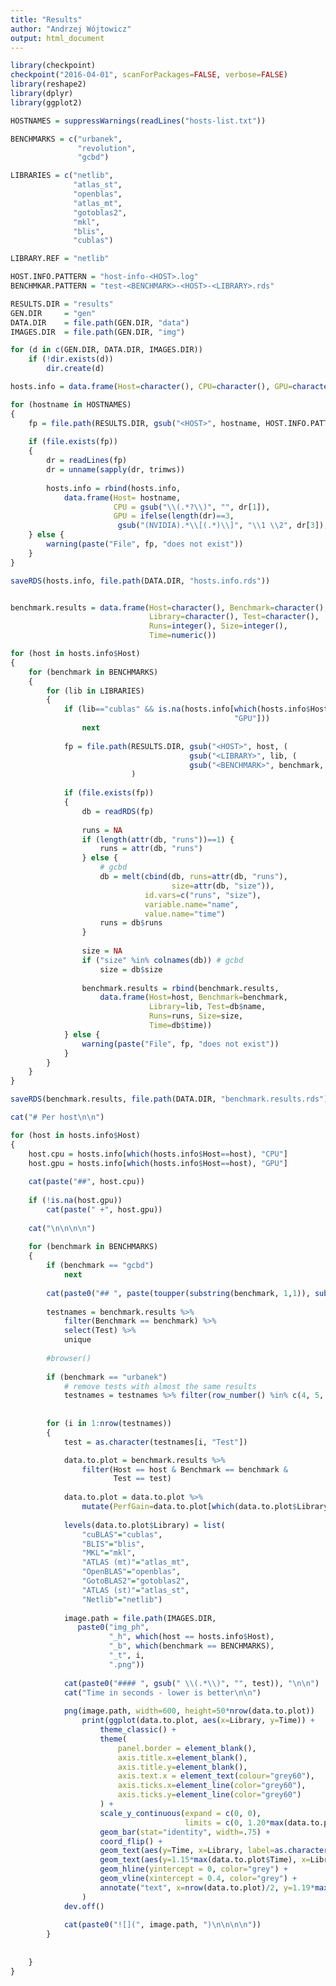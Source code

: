 ```yaml
---
title: "Results"
author: "Andrzej Wójtowicz"
output: html_document
---
```



```r
library(checkpoint)
checkpoint("2016-04-01", scanForPackages=FALSE, verbose=FALSE)
library(reshape2)
library(dplyr)
library(ggplot2)
```

```r

HOSTNAMES = suppressWarnings(readLines("hosts-list.txt"))

BENCHMARKS = c("urbanek",
               "revolution",
               "gcbd")

LIBRARIES = c("netlib",
              "atlas_st",
              "openblas",
              "atlas_mt",
              "gotoblas2",
              "mkl",
              "blis",
              "cublas")

LIBRARY.REF = "netlib"

HOST.INFO.PATTERN = "host-info-<HOST>.log"
BENCHMKAR.PATTERN = "test-<BENCHMARK>-<HOST>-<LIBRARY>.rds"

RESULTS.DIR = "results"
GEN.DIR     = "gen"
DATA.DIR    = file.path(GEN.DIR, "data")
IMAGES.DIR  = file.path(GEN.DIR, "img")

```

```r

for (d in c(GEN.DIR, DATA.DIR, IMAGES.DIR))
    if (!dir.exists(d))
        dir.create(d)

hosts.info = data.frame(Host=character(), CPU=character(), GPU=character())

for (hostname in HOSTNAMES)
{
    fp = file.path(RESULTS.DIR, gsub("<HOST>", hostname, HOST.INFO.PATTERN))
    
    if (file.exists(fp))
    {
        dr = readLines(fp)
        dr = unname(sapply(dr, trimws))
        
        hosts.info = rbind(hosts.info,
            data.frame(Host= hostname, 
                       CPU = gsub("\\(.*?\\)", "", dr[1]), 
                       GPU = ifelse(length(dr)==3,
                        gsub("(NVIDIA).*\\[(.*)\\]", "\\1 \\2", dr[3]), NA)))
    } else {
        warning(paste("File", fp, "does not exist"))
    }
}

saveRDS(hosts.info, file.path(DATA.DIR, "hosts.info.rds"))


benchmark.results = data.frame(Host=character(), Benchmark=character(), 
                               Library=character(), Test=character(),
                               Runs=integer(), Size=integer(),
                               Time=numeric())

for (host in hosts.info$Host)
{
    for (benchmark in BENCHMARKS)
    {
        for (lib in LIBRARIES)
        {
            if (lib=="cublas" && is.na(hosts.info[which(hosts.info$Host==host),
                                                  "GPU"]))
                next
            
            fp = file.path(RESULTS.DIR, gsub("<HOST>", host, (
                                        gsub("<LIBRARY>", lib, ( 
                                        gsub("<BENCHMARK>", benchmark, BENCHMKAR.PATTERN)))))
                           )
            
            if (file.exists(fp))
            {
                db = readRDS(fp)
                
                runs = NA
                if (length(attr(db, "runs"))==1) {
                    runs = attr(db, "runs")
                } else {
                    # gcbd
                    db = melt(cbind(db, runs=attr(db, "runs"), 
                                    size=attr(db, "size")), 
                              id.vars=c("runs", "size"), 
                              variable.name="name", 
                              value.name="time")
                    runs = db$runs
                }
                
                size = NA
                if ("size" %in% colnames(db)) # gcbd
                    size = db$size
                
                benchmark.results = rbind(benchmark.results,
                    data.frame(Host=host, Benchmark=benchmark, 
                               Library=lib, Test=db$name, 
                               Runs=runs, Size=size,
                               Time=db$time))
            } else {
                warning(paste("File", fp, "does not exist"))
            }
        }
    }
}

saveRDS(benchmark.results, file.path(DATA.DIR, "benchmark.results.rds"))

```

```r

cat("# Per host\n\n")

for (host in hosts.info$Host)
{
    host.cpu = hosts.info[which(hosts.info$Host==host), "CPU"]
    host.gpu = hosts.info[which(hosts.info$Host==host), "GPU"]
    
    cat(paste("##", host.cpu))
    
    if (!is.na(host.gpu))
        cat(paste(" +", host.gpu))
    
    cat("\n\n\n\n")
    
    for (benchmark in BENCHMARKS)
    {
        if (benchmark == "gcbd")
            next
        
        cat(paste0("## ", paste(toupper(substring(benchmark, 1,1)), substring(benchmark, 2),sep="", collapse=" "), " benchmark\n\n"))
        
        testnames = benchmark.results %>% 
            filter(Benchmark == benchmark) %>% 
            select(Test) %>% 
            unique
        
        #browser()
        
        if (benchmark == "urbanek")
            # remove tests with almost the same results
            testnames = testnames %>% filter(row_number() %in% c(4, 5, 7, 8, 9, 10, 15))
        
        
        for (i in 1:nrow(testnames)) 
        {
            test = as.character(testnames[i, "Test"])

            data.to.plot = benchmark.results %>% 
                filter(Host == host & Benchmark == benchmark &
                       Test == test)
            
            data.to.plot = data.to.plot %>% 
                mutate(PerfGain=data.to.plot[which(data.to.plot$Library==LIBRARY.REF), "Time"]/Time)
            
            levels(data.to.plot$Library) = list(
                "cuBLAS"="cublas",
                "BLIS"="blis",
                "MKL"="mkl",
                "ATLAS (mt)"="atlas_mt",
                "OpenBLAS"="openblas",
                "GotoBLAS2"="gotoblas2",
                "ATLAS (st)"="atlas_st",
                "Netlib"="netlib")
            
            image.path = file.path(IMAGES.DIR,
               paste0("img_ph", 
                      "_h", which(host == hosts.info$Host),
                      "_b", which(benchmark == BENCHMARKS),
                      "_t", i,
                      ".png"))
            
            cat(paste0("#### ", gsub(" \\(.*\\)", "", test)), "\n\n")
            cat("Time in seconds - lower is better\n\n")
            
            png(image.path, width=600, height=50*nrow(data.to.plot))
                print(ggplot(data.to.plot, aes(x=Library, y=Time)) +
                    theme_classic() + 
                    theme(
                        panel.border = element_blank(),
                        axis.title.x=element_blank(),
                        axis.title.y=element_blank(),
                        axis.text.x = element_text(colour="grey60"),
                        axis.ticks.x=element_line(color="grey60"),
                        axis.ticks.y=element_line(color="grey60")
                    ) +
                    scale_y_continuous(expand = c(0, 0), 
                                       limits = c(0, 1.20*max(data.to.plot$Time))) +
                    geom_bar(stat="identity", width=.75) + 
                    coord_flip() + 
                    geom_text(aes(y=Time, x=Library, label=as.character(round(Time, 2))), hjust=-0.25, size=3, colour="grey45") +
                    geom_text(aes(y=1.15*max(data.to.plot$Time), x=Library, label=paste0("x", round(PerfGain, 1))), hjust=1, size=4) +
                    geom_hline(yintercept = 0, color="grey") + 
                    geom_vline(xintercept = 0.4, color="grey") +
                    annotate("text", x=nrow(data.to.plot)/2, y=1.19*max(data.to.plot$Time), label="Performance gain", angle=-90, hjust=0.6)
                ) 
            dev.off()
            
            cat(paste0("![](", image.path, ")\n\n\n\n"))
        }
        
        
    }
}

```
